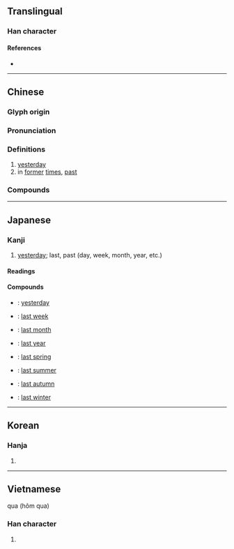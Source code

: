 {{also|咋}}
{{character info/new}}
==Translingual==
{{stroke order|strokes=9}}

===Han character===
{{Han char|rn=72|rad=日|as=05|sn=9|four=68011|canj=AOS|ids=⿰日乍}}

====References====
* {{Han ref|kx=0493.140|dkj=13847|dj=0857.020|hdz=21502.020|uh=6628|ud=26152|bh=AC51|bd=44113}}

----

==Chinese==
{{zh-forms}}

===Glyph origin===
{{Han etym}}

===Pronunciation===
{{zh-pron
|m=zuó
|c=zok3,zok6
|md=sŏ̤h
|mn=ml:cho̍k/qz,tw,xm,zz:cho̍h/qz:chǎ/tw,xm,zz:chā
|mn_note=cho̍k - literary; cho̍h/chǎ/chā - vernacular
|mn-t=za2
|w=5zoq,3zo
|mc=y
|oc=y
|ma=
|cat=n,a
}}

===Definitions===
{{zh-hanzi}}

# [[yesterday]]
# in [[former]] [[time]]s, [[past]]

===Compounds===
{{zh-der|昨暝|昨昏|一昨|今是昨非|昨來|昨兒|昨前|昨夜|昨天|昨日|昨晚|昨非今是}}

----

==Japanese==

===Kanji===
{{ja-kanji|grade=4|rs=日05}}

# [[yesterday]]; last, past (day, week, month, year, etc.)

====Readings====
{{ja-readings
|goon=ざく
|kanon=さく
|kun=きのう-
}}

====Compounds====
* {{ja-r|昨日|きのう}}: [[yesterday]]
* {{ja-r|昨週|さくしゅう}}: [[last week]]
* {{ja-r|昨月|さくげつ}}: [[last month]]
* {{ja-r|昨年|さくねん}}: [[last year]]
* {{ja-r|昨春|さくしゅん}}: [[last spring]]
* {{ja-r|昨夏|さくなつ}}: [[last summer]]
* {{ja-r|昨秋|さくしゅう}}: [[last autumn]]
* {{ja-r|昨冬|さくとう}}: [[last winter]]

----

==Korean==

===Hanja===
{{ko-hanja|hangeul=작|eumhun=|rv=jak|mr=chak|y=cak}}

# {{defn|lang=ko|sort=日05}}

----

==Vietnamese==
qua (hôm qua)
===Han character===
{{vi-hantu|tạc|rs=日05}}

# {{defn|lang=vi|sort=日05}}